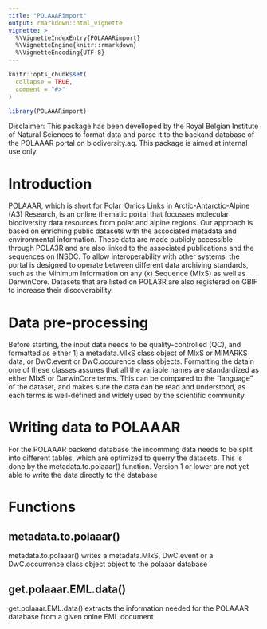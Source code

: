 ```yaml
---
title: "POLAAARimport"
output: rmarkdown::html_vignette
vignette: >
  %\VignetteIndexEntry{POLAAARimport}
  %\VignetteEngine{knitr::rmarkdown}
  %\VignetteEncoding{UTF-8}
---
```


```r
knitr::opts_chunk$set(
  collapse = TRUE,
  comment = "#>"
)
```

```r
library(POLAAARimport)
```

Disclaimer: This package has been develloped by the Royal Belgian Institute of Natural Sciences to format data and parse it to the backand database of the POLAAAR portal on biodiversity.aq. This package is aimed at internal use only.

# Introduction
POLAAAR, which is short for Polar ’Omics Links in Arctic-Antarctic-Alpine (A3) Research, is an online thematic portal that focusses molecular biodiversity data resources from polar and alpine regions. Our approach is based on enriching public datasets with the associated metadata and environmental information. These data are made publicly accessible through POLA3R and are also linked to the associated publications and the sequences on INSDC. To allow interoperability with other systems, the portal is designed to operate between different data archiving standards, such as the Minimum Information on any (x) Sequence (MIxS) as well as DarwinCore. Datasets that are listed on POLA3R are also registered on GBIF to increase their discoverability.

# Data pre-processing
Before starting, the input data needs to be quality-controlled (QC), and formatted as either 1) a metadata.MIxS class object of MIxS or MIMARKS data, or DwC.event or DwC.occurence class objects. Formatting the datain one of these classes assures that all the variable names are standardized as either MIxS or DarwinCore terms. This can be compared to the "language" of the dataset, and makes sure the data can be read and understood, as each terms is well-defined and widely used by the scientific community.

# Writing data to POLAAAR
For the POLAAAR backend database the incomming data needs to be split into different tables, which are optimized to querry the datasets. This is done by the metadata.to.polaaar() function.
Version 1 or lower are not yet able to write the data directly to the database

# Functions
## metadata.to.polaaar()
metadata.to.polaaar() writes a metadata.MIxS, DwC.event or a DwC.occurrence class object object to the polaaar database

## get.polaaar.EML.data()
get.polaaar.EML.data() extracts the information needed for the POLAAAR database from a given onine EML document
